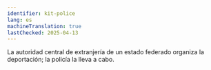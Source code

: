 ```yaml
---
identifier: kit-police
lang: es
machineTranslation: true
lastChecked: 2025-04-13
---
```


La autoridad central de extranjería de un estado federado organiza la deportación; la policía la lleva a cabo.

<BlockBox identifier="police">
    <Block identifier="police" collection="flyers" />
</BlockBox>
